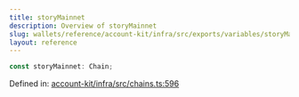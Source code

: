 ```yaml
---
title: storyMainnet
description: Overview of storyMainnet
slug: wallets/reference/account-kit/infra/src/exports/variables/storyMainnet
layout: reference
---
```


```ts
const storyMainnet: Chain;
```

Defined in: [account-kit/infra/src/chains.ts:596](https://github.com/alchemyplatform/aa-sdk/blob/4987bdd63823427c48ec21401b71fa3cfc2d0675/account-kit/infra/src/chains.ts#L596)
